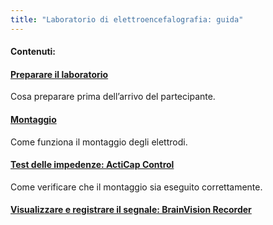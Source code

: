 ```yaml
---
title: "Laboratorio di elettroencefalografia: guida"
---
```


#### Contenuti:

#### [Preparare il laboratorio](contents/ita/ita_preparazione_lab.html)
Cosa preparare prima dell'arrivo del partecipante.

#### [Montaggio](contents/ita/ita_montaggio.html)
Come funziona il montaggio degli elettrodi.

#### [Test delle impedenze: ActiCap Control](contents/ita/ita_acticapcontrol.html)
Come verificare che il montaggio sia eseguito correttamente.

#### [Visualizzare e registrare il segnale: BrainVision Recorder](contents/ita/ita_bvrecorder.html)
